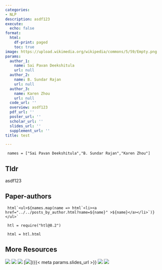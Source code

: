 ```yaml
---
categories:
- NLP
description: asdf123
execute:
  echo: false
format:
  html:
    df-print: paged
    toc: true
image: https://upload.wikimedia.org/wikipedia/commons/5/59/Empty.png
params:
  author_1:
    name: Sai Pavan Deekshitula
    url: null
  author_2:
    name: B. Sundar Rajan
    url: null
  author_3:
    name: Karen Zhou
    url: null
  code_url: ''
  overview: asdf123
  pdf_url: ''
  poster_url: ''
  scholar_url: ''
  slides_url: ''
  supplement_url: ''
title: test

---
```

```ojs

 names = ["Sai Pavan Deekshitula","B. Sundar Rajan","Karen Zhou"] 

``` 

## Tldr 
asdf123

## Paper-authors

```ojs

 html`<ul>${names.map(name => html`<li><a href="../../posts_by_author.html?name=${name}" >${name}</a></li>`)}</ul>` 

``` 

```ojs

 htl = require("htl@0.2") 

``` 

```ojs

 html = htl.html 

``` 

## More Resources
[![](https://img.shields.io/badge/citation-scholar-9cf?style=flat.svg)]({{< meta params.scholar_url >}})
[![](https://img.shields.io/badge/PDF-green?style=flat)]({{< meta params.pdf_url >}})
[![](https://img.shields.io/badge/supplement-yellowgreen?style=flat)]({{< meta params.supplement_url >}})
[![](https://img.shields.io/badge/blog-blue?style=flat)]({{< meta params.slides_url >}}
[![](https://img.shields.io/badge/poster-yellow?style=flat)]({{< meta params.poster_url >}})
[![](https://img.shields.io/badge/code-blueviolet?style=flat)]({{< meta params.code_url >}})
